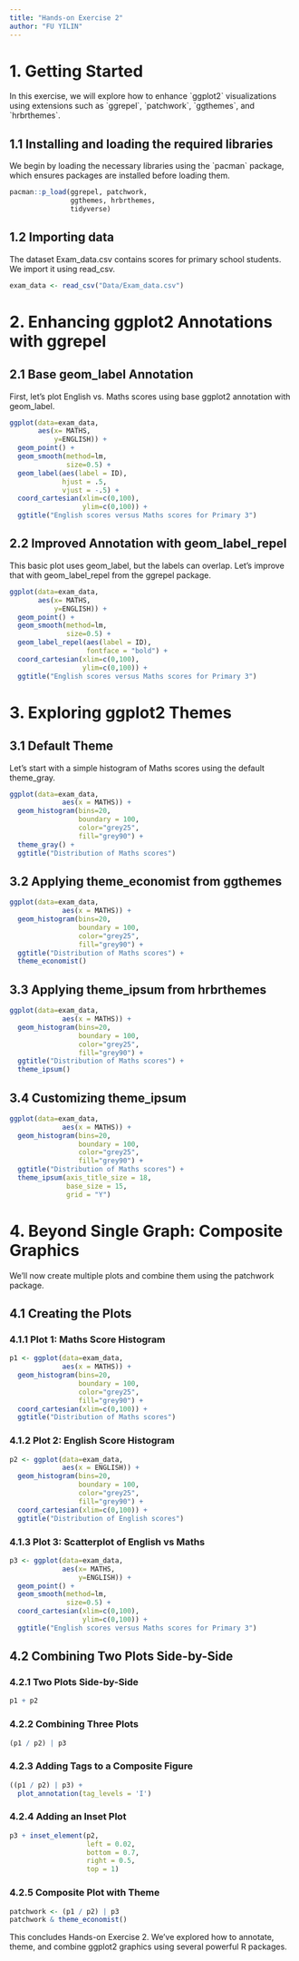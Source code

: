 ```yaml
---
title: "Hands-on Exercise 2"
author: "FU YILIN"
---
```


# 1. Getting Started

In this exercise, we will explore how to enhance \`ggplot2\` visualizations using extensions such as \`ggrepel\`, \`patchwork\`, \`ggthemes\`, and \`hrbrthemes\`.

## **1.1 Installing and loading the required libraries**

We begin by loading the necessary libraries using the \`pacman\` package, which ensures packages are installed before loading them.

```r

pacman::p_load(ggrepel, patchwork, 
               ggthemes, hrbrthemes,
               tidyverse) 
```

## **1.2 Importing data**

The dataset Exam_data.csv contains scores for primary school students. We import it using read_csv.

```r
exam_data <- read_csv("Data/Exam_data.csv")
```

# **2. Enhancing ggplot2 Annotations with ggrepel**

## 2.1 Base geom_label Annotation 

First, let’s plot English vs. Maths scores using base ggplot2 annotation with geom_label.

```r
ggplot(data=exam_data, 
       aes(x= MATHS, 
           y=ENGLISH)) +
  geom_point() +
  geom_smooth(method=lm, 
              size=0.5) +  
  geom_label(aes(label = ID), 
             hjust = .5, 
             vjust = -.5) +
  coord_cartesian(xlim=c(0,100),
                  ylim=c(0,100)) +
  ggtitle("English scores versus Maths scores for Primary 3")
```

## 2.2 Improved Annotation with geom_label_repel

This basic plot uses geom_label, but the labels can overlap. Let’s improve that with geom_label_repel from the ggrepel package.

```r
ggplot(data=exam_data, 
       aes(x= MATHS, 
           y=ENGLISH)) +
  geom_point() +
  geom_smooth(method=lm, 
              size=0.5) +  
  geom_label_repel(aes(label = ID), 
                   fontface = "bold") +
  coord_cartesian(xlim=c(0,100),
                  ylim=c(0,100)) +
  ggtitle("English scores versus Maths scores for Primary 3")
```

# **3. Exploring ggplot2 Themes**

## 3.1 Default Theme

Let’s start with a simple histogram of Maths scores using the default theme_gray.

```r
ggplot(data=exam_data, 
             aes(x = MATHS)) +
  geom_histogram(bins=20, 
                 boundary = 100,
                 color="grey25", 
                 fill="grey90") +
  theme_gray() +
  ggtitle("Distribution of Maths scores") 
```

## 3.2 Applying theme_economist from ggthemes

```r
ggplot(data=exam_data, 
             aes(x = MATHS)) +
  geom_histogram(bins=20, 
                 boundary = 100,
                 color="grey25", 
                 fill="grey90") +
  ggtitle("Distribution of Maths scores") +
  theme_economist()
```

## 3.3 Applying theme_ipsum from hrbrthemes

```r
ggplot(data=exam_data, 
             aes(x = MATHS)) +
  geom_histogram(bins=20, 
                 boundary = 100,
                 color="grey25", 
                 fill="grey90") +
  ggtitle("Distribution of Maths scores") +
  theme_ipsum()
```

## 3.4 Customizing theme_ipsum

```r
ggplot(data=exam_data, 
             aes(x = MATHS)) +
  geom_histogram(bins=20, 
                 boundary = 100,
                 color="grey25", 
                 fill="grey90") +
  ggtitle("Distribution of Maths scores") +
  theme_ipsum(axis_title_size = 18,
              base_size = 15,
              grid = "Y")
```

# **4. Beyond Single Graph: Composite Graphics**

We’ll now create multiple plots and combine them using the patchwork package.

## 4.1 Creating the Plots

### 4.1.1 Plot 1: Maths Score Histogram

```r
p1 <- ggplot(data=exam_data, 
             aes(x = MATHS)) +
  geom_histogram(bins=20, 
                 boundary = 100,
                 color="grey25", 
                 fill="grey90") + 
  coord_cartesian(xlim=c(0,100)) +
  ggtitle("Distribution of Maths scores")
```

### 4.1.2 Plot 2: English Score Histogram

```r
p2 <- ggplot(data=exam_data, 
             aes(x = ENGLISH)) +
  geom_histogram(bins=20, 
                 boundary = 100,
                 color="grey25", 
                 fill="grey90") +
  coord_cartesian(xlim=c(0,100)) +
  ggtitle("Distribution of English scores")
```

### 4.1.3 Plot 3: Scatterplot of English vs Maths

```r
p3 <- ggplot(data=exam_data, 
             aes(x= MATHS, 
                 y=ENGLISH)) +
  geom_point() +
  geom_smooth(method=lm, 
              size=0.5) +  
  coord_cartesian(xlim=c(0,100),
                  ylim=c(0,100)) +
  ggtitle("English scores versus Maths scores for Primary 3")
```

## 4.2 Combining Two Plots Side-by-Side

### 4.2.1 Two Plots Side-by-Side

```r
p1 + p2
```

### 4.2.2 Combining Three Plots

```r
(p1 / p2) | p3
```

### 4.2.3 Adding Tags to a Composite Figure

```r
((p1 / p2) | p3) + 
  plot_annotation(tag_levels = 'I')
```

### 4.2.4 Adding an Inset Plot

```r
p3 + inset_element(p2, 
                   left = 0.02, 
                   bottom = 0.7, 
                   right = 0.5, 
                   top = 1)
```

### 4.2.5 Composite Plot with Theme

```r
patchwork <- (p1 / p2) | p3
patchwork & theme_economist()
```

This concludes Hands-on Exercise 2. We’ve explored how to annotate, theme, and combine ggplot2 graphics using several powerful R packages.
